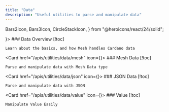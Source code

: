 ```yaml
---
title: "Data"
description: "Useful utilities to parse and manipulate data"
---
```

  Bars2Icon,
  Bars3Icon,
  CircleStackIcon,
} from "@heroicons/react/24/solid";

<Cards>
  <Card href="/apis/utilities/data/overview" icon={<CircleStackIcon />}>
    ### Data Overview [!toc]

    Learn about the basics, and how Mesh handles Cardano data
  </Card>

  <Card href="/apis/utilities/data/mesh" icon={<Bars2Icon />}>
    ### Mesh Data [!toc]

    Parse and manipulate data with Mesh Data type
  </Card>

  <Card href="/apis/utilities/data/json" icon={<Bars3Icon />}>
    ### JSON Data [!toc]

    Parse and manipulate data with JSON
  </Card>

  <Card href="/apis/utilities/data/value" icon={<Bars3Icon />}>
    ### Value [!toc]

    Manipulate Value Easily
  </Card>
</Cards>